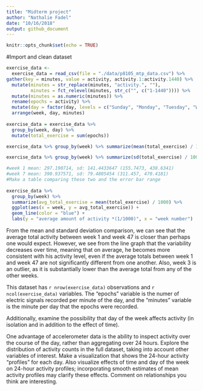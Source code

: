 ```yaml
---
title: "Midterm project"
author: "Nathalie Fadel"
date: "10/16/2018"
output: github_document
---
```


```r
knitr::opts_chunk$set(echo = TRUE)
```

#Import and clean dataset
```r
exercise_data <-
  exercise_data = read_csv(file = "./data/p8105_mtp_data.csv") %>%
gather(key = minutes, value = activity, activity.1:activity.1440) %>%
  mutate(minutes = str_replace(minutes, "activity.", ""),
         minutes = fct_relevel(minutes, str_c("", c("1-1440")))) %>%
  mutate(minutes = as.numeric(minutes)) %>%
  rename(epochs = activity) %>%
  mutate(day = factor(day, levels = c("Sunday", "Monday", "Tuesday", "Wednesday", "Thursday", "Friday", "Saturday"))) %>%
  arrange(week, day, minutes)
  
exercise_data = exercise_data %>%
  group_by(week, day) %>%
  mutate(total_exercise = sum(epochs))

exercise_data %>% group_by(week) %>% summarize(mean(total_exercise) / 1000) #mean amount of total daily activity for each week / 1000

exercise_data %>% group_by(week) %>% summarize(sd(total_exercise) / 1000)

#week 1 mean: 297.190714, sd: 141.4433647 (155.7473, 438.6341)
#week 7 mean: 390.937571, sd: 79.4805454 (311.457, 470.4181)
#Make a table comparing these two and the error bar range
  
exercise_data %>% 
  group_by(week) %>% 
  summarize(avg_total_exercise = mean(total_exercise) / 1000) %>%
  ggplot(aes(x = week, y = avg_total_exercise)) +
  geom_line(color = "blue") +
  labs(y = "average amount of activity *(1/1000)", x = "week number")

```
From the mean and standard deviation comparison, we can see that the average total activity between week 1 and week 47 is closer than perhaps one would expect. However, we see from the line graph that the variability decreases over time, meaning that on average, he becomes more consistent with his activity level, even if the average totals between week 1 and week 47 are not significantly different from one another. Also, week 3 is an outlier, as it is substantially lower than the average total from any of the other weeks. 

This dataset has `r nrow(exercise_data)` observations and `r ncol(exercise_data)` variables. The "epochs" variable is the numer of electric signals recorded per minute of the day, and the "minutes" variable is the minute per day that the epochs were recorded. 

Additionally, examine the possibility that day of the week affects activity (in isolation and in addition to the effect of time).

One advantage of accelerometer data is the ability to inspect activity over the course of the day, rather than aggregating over 24 hours. Explore the distribution of activity counts in the full dataset, taking into account other variables of interest. Make a visualization that shows the 24-hour activity “profiles” for each day. Also visualize effects of time and day of the week on 24-hour activity profiles; incorporating smooth estimates of mean activity profiles may clarify these effects. Comment on relationships you think are interesting. 
```r

```